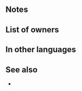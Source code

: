{{SkillPage Tabs}}{{Weapon Infobox
|tagid=SID_白鷺の翼
|weaponType=Beast
|might=14
|range=1
|effect=Grants Spd+3. At start of turn, restores 7 HP to allies within 2 spaces of unit. At start of turn, if unit is adjacent to only beast or dragon allies or if unit is not adjacent to any ally, unit transforms (otherwise, unit reverts). If unit transforms, unit can move 1 extra space. (That turn only. Does not stack.) If unit transforms, grants Atk+2.
|cost=400
|exclusive=1
|canUseMove=Flying
|statModifiers=0,14,3,0,0
|required=Adult (Flier)
|properties=random_owner
}}
==Notes==
{{Beast (Flier)}}
==List of owners==
{{Skill Hero List}}
==In other languages==
{{OtherLanguages
|japanese=白鷺の翼
|german=Reiherflügel
|spanishEU=Ala de garza
|spanishLA=Ala de garza
|french=Aile de héron
|italian=Ala dell'airone
|chineseTW=白鷺之翼
|portuguese=Asa de garça
}}
==See also==
* 
{{Weapons Navbox}}